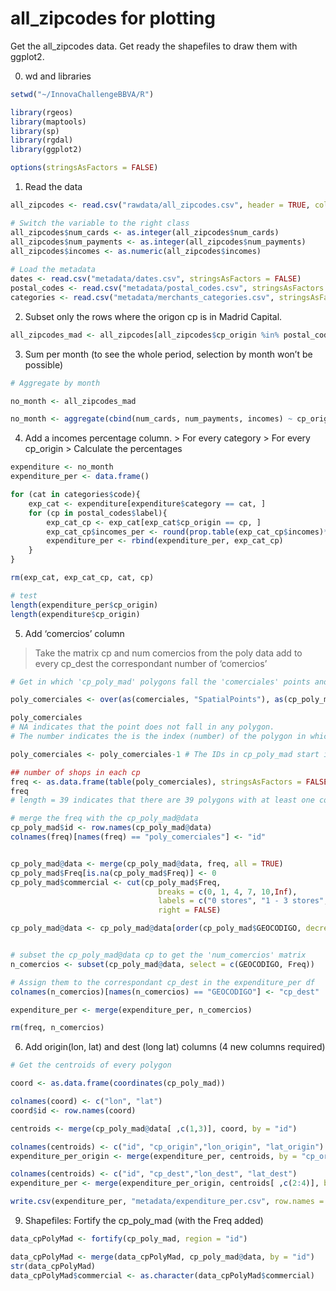 all_zipcodes for plotting
========================================================

Get the all_zipcodes data. 
Get ready the shapefiles to draw them with ggplot2.


0. wd and libraries
```r
setwd("~/InnovaChallengeBBVA/R")

library(rgeos)
library(maptools)
library(sp)
library(rgdal)
library(ggplot2)

options(stringsAsFactors = FALSE)
```


1. Read the data

```r
all_zipcodes <- read.csv("rawdata/all_zipcodes.csv", header = TRUE, colClasses = "character")

# Switch the variable to the right class
all_zipcodes$num_cards <- as.integer(all_zipcodes$num_cards)
all_zipcodes$num_payments <- as.integer(all_zipcodes$num_payments)
all_zipcodes$incomes <- as.numeric(all_zipcodes$incomes)
								   
# Load the metadata
dates <- read.csv("metadata/dates.csv", stringsAsFactors = FALSE)
postal_codes <- read.csv("metadata/postal_codes.csv", stringsAsFactors = FALSE)
categories <- read.csv("metadata/merchants_categories.csv", stringsAsFactors = FALSE) 
```

2. Subset only the rows where the origon cp is in Madrid Capital.

```r
all_zipcodes_mad <- all_zipcodes[all_zipcodes$cp_origin %in% postal_codes$label, ]
```

3. Sum per month (to see the whole period, selection by month won't be possible)
```r
# Aggregate by month

no_month <- all_zipcodes_mad

no_month <- aggregate(cbind(num_cards, num_payments, incomes) ~ cp_origin + cp_dest + category, data = no_month, sum)
```


4. Add a incomes percentage column. 
> For every category
> For every cp_origin
> Calculate the percentages

```r
expenditure <- no_month
expenditure_per <- data.frame()

for (cat in categories$code){
	exp_cat <- expenditure[expenditure$category == cat, ]
	for (cp in postal_codes$label){
		exp_cat_cp <- exp_cat[exp_cat$cp_origin == cp, ]
		exp_cat_cp$incomes_per <- round(prop.table(exp_cat_cp$incomes)*100, digits = 2)
		expenditure_per <- rbind(expenditure_per, exp_cat_cp)
	}
}

rm(exp_cat, exp_cat_cp, cat, cp)

# test
length(expenditure_per$cp_origin)
length(expenditure$cp_origin)
```

5. Add 'comercios' column

> Take the matrix cp and num comercios from the poly data
> add to every cp_dest the correspondant number of 'comercios'


```r

# Get in which 'cp_poly_mad' polygons fall the 'comerciales' points and name them as 'comercial'

poly_comerciales <- over(as(comerciales, "SpatialPoints"), as(cp_poly_mad, "SpatialPolygons")) # needs to be 'SpatialPoints' and 'SpatialPolygons' class

poly_comerciales
# NA indicates that the point does not fall in any polygon.
# The number indicates the is the index (number) of the polygon in which a point falls (these will be the 'comerciales')

poly_comerciales <- poly_comerciales-1 # The IDs in cp_poly_mad start in 0.

## number of shops in each cp
freq <- as.data.frame(table(poly_comerciales), stringsAsFactors = FALSE)
freq
# length = 39 indicates that there are 39 polygons with at least one comerce

# merge the freq with the cp_poly_mad@data 
cp_poly_mad$id <- row.names(cp_poly_mad@data)
colnames(freq)[names(freq) == "poly_comerciales"] <- "id"


cp_poly_mad@data <- merge(cp_poly_mad@data, freq, all = TRUE)
cp_poly_mad$Freq[is.na(cp_poly_mad$Freq)] <- 0
cp_poly_mad$commercial <- cut(cp_poly_mad$Freq, 
								 breaks = c(0, 1, 4, 7, 10,Inf), 
								 labels = c("0 stores", "1 - 3 stores", "4 - 6 stores", "7 - 10 stores", "11 stores"), 
								 right = FALSE)

cp_poly_mad@data <- cp_poly_mad@data[order(cp_poly_mad$GEOCODIGO, decreasing = FALSE), ]


# subset the cp_poly_mad@data cp to get the 'num_comercios' matrix
n_comercios <- subset(cp_poly_mad@data, select = c(GEOCODIGO, Freq))

# Assign them to the correspondant cp_dest in the expenditure_per df
colnames(n_comercios)[names(n_comercios) == "GEOCODIGO"] <- "cp_dest"

expenditure_per <- merge(expenditure_per, n_comercios)

rm(freq, n_comercios)

```

6. Add origin(lon, lat) and dest (long lat) columns (4 new columns required)

```r
# Get the centroids of every polygon

coord <- as.data.frame(coordinates(cp_poly_mad))

colnames(coord) <- c("lon", "lat")
coord$id <- row.names(coord)

centroids <- merge(cp_poly_mad@data[ ,c(1,3)], coord, by = "id")

colnames(centroids) <- c("id", "cp_origin","lon_origin", "lat_origin")
expenditure_per_origin <- merge(expenditure_per, centroids, by = "cp_origin")

colnames(centroids) <- c("id", "cp_dest","lon_dest", "lat_dest")
expenditure_per <- merge(expenditure_per_origin, centroids[ ,c(2:4)], by = "cp_dest")

write.csv(expenditure_per, "metadata/expenditure_per.csv", row.names = FALSE)
```

9. Shapefiles: Fortify the cp_poly_mad (with the Freq added)
```r

data_cpPolyMad <- fortify(cp_poly_mad, region = "id")

data_cpPolyMad <- merge(data_cpPolyMad, cp_poly_mad@data, by = "id") 
str(data_cpPolyMad)
data_cpPolyMad$commercial <- as.character(data_cpPolyMad$commercial)
```
